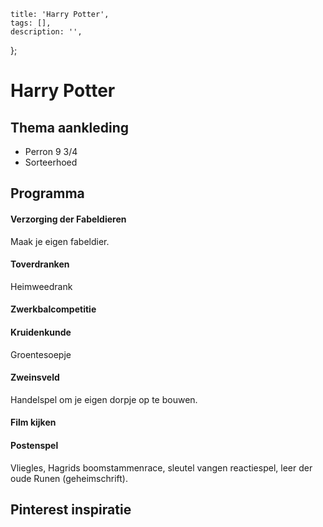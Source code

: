     title: 'Harry Potter',
    tags: [],
    description: '',
};

# Harry Potter

## Thema aankleding

- Perron 9 3/4
- Sorteerhoed

## Programma

#### Verzorging der Fabeldieren
Maak je eigen fabeldier.
#### Toverdranken
Heimweedrank
#### Zwerkbalcompetitie
#### Kruidenkunde
Groentesoepje
#### Zweinsveld
Handelspel om je eigen dorpje op te bouwen.
#### Film kijken
#### Postenspel
Vliegles, Hagrids boomstammenrace, sleutel vangen reactiespel, leer der oude Runen (geheimschrift).

## Pinterest inspiratie

[//]: # (<PinterestBoard pinterestLink="jeroeng/harry-potter/" width={900} />)

